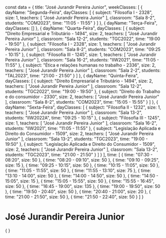 const data = {
  title: "José Jurandir Pereira Junior",
  weekClasses: [
    {
      dayName: "Segunda-Feira",
      dayClasses: [
        {
          subject: "Filosofia I - 2328",
          size: 1,
          teachers: [
            "José Jurandir Pereira Junior"
          ],
          classroom: "Sala 8-2",
          students: "COM2023",
          time: "11:05 - 11:55"
        }
      ]
    },
    {
      dayName: "Terça-Feira",
      dayClasses: []
    },
    {
      dayName: "Quarta-Feira",
      dayClasses: [
        {
          subject: "Direito Empresarial e Tributário - 1494",
          size: 2,
          teachers: [
            "José Jurandir Pereira Junior"
          ],
          classroom: "Sala 12-2",
          students: "TGC2022",
          time: "19:00 - 19:50"
        },
        {
          subject: "Filosofia I - 2328",
          size: 1,
          teachers: [
            "José Jurandir Pereira Junior"
          ],
          classroom: "Sala 8-2",
          students: "COM2023",
          time: "09:25 - 10:15"
        },
        {
          subject: "Filosofia III - 1245",
          size: 1,
          teachers: [
            "José Jurandir Pereira Junior"
          ],
          classroom: "Sala 16-2",
          students: "IIW2021",
          time: "11:05 - 11:55"
        },
        {
          subject: "Ética e relações humanas no trabalho - 2336",
          size: 2,
          teachers: [
            "José Jurandir Pereira Junior"
          ],
          classroom: "Sala 2-2",
          students: "TAL2023",
          time: "21:00 - 21:50"
        }
      ]
    },
    {
      dayName: "Quinta-Feira",
      dayClasses: [
        {
          subject: "Direito Empresarial e Tributário - 1494",
          size: 2,
          teachers: [
            "José Jurandir Pereira Junior"
          ],
          classroom: "Sala 12-2",
          students: "TGC2022",
          time: "19:00 - 19:50"
        },
        {
          subject: "Direito do Trabalho e do consumidor - 2330",
          size: 2,
          teachers: [
            "José Jurandir Pereira Junior"
          ],
          classroom: "Sala 8-2",
          students: "COM2023",
          time: "15:05 - 15:55"
        }
      ]
    },
    {
      dayName: "Sexta-Feira",
      dayClasses: [
        {
          subject: "Filosofia II - 1232",
          size: 1,
          teachers: [
            "José Jurandir Pereira Junior"
          ],
          classroom: "Sala 13-2",
          students: "IIW2022A",
          time: "09:25 - 10:15"
        },
        {
          subject: "Filosofia III - 1245",
          size: 1,
          teachers: [
            "José Jurandir Pereira Junior"
          ],
          classroom: "Sala 16-2",
          students: "IIW2021",
          time: "11:05 - 11:55"
        },
        {
          subject: "Legislação Aplicada e Direito do Consumidor - 1509",
          size: 2,
          teachers: [
            "José Jurandir Pereira Junior"
          ],
          classroom: "Sala 13-2",
          students: "TGC2023",
          time: "19:00 - 19:50"
        },
        {
          subject: "Legislação Aplicada e Direito do Consumidor - 1509",
          size: 2,
          teachers: [
            "José Jurandir Pereira Junior"
          ],
          classroom: "Sala 13-2",
          students: "TGC2023",
          time: "21:00 - 21:50"
        }
      ]
    }
  ],
  time: [
    {
      time: "07:30 - 08:20",
      size: 50
    },
    {
      time: "08:20 - 09:10",
      size: 50
    },
    {
      time: "09:10 - 09:25",
      size: 15
    },
    {
      time: "09:25 - 10:15",
      size: 50
    },
    {
      time: "10:15 - 11:05",
      size: 50
    },
    {
      time: "11:05 - 11:55",
      size: 50
    },
    {
      time: "11:55 - 13:10",
      size: 75
    },
    {
      time: "13:10 - 14:00",
      size: 50
    },
    {
      time: "14:00 - 14:50",
      size: 50
    },
    {
      time: "14:50 - 15:05",
      size: 15
    },
    {
      time: "15:05 - 15:55",
      size: 50
    },
    {
      time: "15:55 - 16:45",
      size: 50
    },
    {
      time: "16:45 - 19:00",
      size: 135
    },
    {
      time: "19:00 - 19:50",
      size: 50
    },
    {
      time: "19:50 - 20:40",
      size: 50
    },
    {
      time: "20:40 - 21:00",
      size: 20
    },
    {
      time: "21:00 - 21:50",
      size: 50
    },
    {
      time: "21:50 - 22:40",
      size: 50
    }
  ]
}

# José Jurandir Pereira Junior

<div>
    {
        <Grid
            title={data.title} 
            weekClasses={data.weekClasses} 
            time={data.time}
        />
    }
</div>